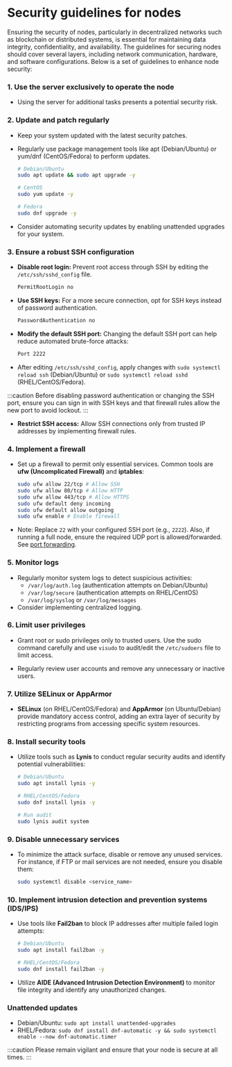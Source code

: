 
# Security guidelines for nodes

Ensuring the security of nodes, particularly in decentralized networks such as blockchain or distributed systems, is essential for maintaining data integrity, confidentiality, and availability. The guidelines for securing nodes should cover several layers, including network communication, hardware, and software configurations. Below is a set of guidelines to enhance node security:

### 1. Use the server exclusively to operate the node

- Using the server for additional tasks presents a potential security risk.

### 2. Update and patch regularly

- Keep your system updated with the latest security patches.

- Regularly use package management tools like apt (Debian/Ubuntu) or yum/dnf (CentOS/Fedora) to perform updates.

  ```bash
  # Debian/Ubuntu
  sudo apt update && sudo apt upgrade -y

  # CentOS
  sudo yum update -y

  # Fedora
  sudo dnf upgrade -y
  ```

- Consider automating security updates by enabling unattended upgrades for your system.

### 3. Ensure a robust SSH configuration

- **Disable root login:** Prevent root access through SSH by editing the `/etc/ssh/sshd_config` file.

  ```bash
  PermitRootLogin no
  ```
- **Use SSH keys:** For a more secure connection, opt for SSH keys instead of password authentication.
  ```bash
  PasswordAuthentication no
  ```
- **Modify the default SSH port:** Changing the default SSH port can help reduce automated brute-force attacks:

  ```bash
  Port 2222
  ```
- After editing `/etc/ssh/sshd_config`, apply changes with `sudo systemctl reload ssh` (Debian/Ubuntu) or `sudo systemctl reload sshd` (RHEL/CentOS/Fedora).

:::caution
Before disabling password authentication or changing the SSH port, ensure you can sign in with SSH keys and that firewall rules allow the new port to avoid lockout.
:::
- **Restrict SSH access:** Allow SSH connections only from trusted IP addresses by implementing firewall rules.

### 4. Implement a firewall

- Set up a firewall to permit only essential services. Common tools are **ufw (Uncomplicated Firewall)** and **iptables**:

  ```bash
  sudo ufw allow 22/tcp # Allow SSH
  sudo ufw allow 80/tcp # Allow HTTP
  sudo ufw allow 443/tcp # Allow HTTPS
  sudo ufw default deny incoming
  sudo ufw default allow outgoing
  sudo ufw enable # Enable firewall
  ```

- Note: Replace `22` with your configured SSH port (e.g., `2222`). Also, if running a full node, ensure the required UDP port is allowed/forwarded. See [port forwarding](guidelines/nodes/running-nodes/full-node#port-forwarding).

### 5. Monitor logs

- Regularly monitor system logs to detect suspicious activities:
  - `/var/log/auth.log` (authentication attempts on Debian/Ubuntu)
  - `/var/log/secure` (authentication attempts on RHEL/CentOS)
  - `/var/log/syslog` or `/var/log/messages`
- Consider implementing centralized logging.

### 6. Limit user privileges

- Grant root or sudo privileges only to trusted users. Use the sudo command carefully and use `visudo` to audit/edit the `/etc/sudoers` file to limit access.

- Regularly review user accounts and remove any unnecessary or inactive users.

### 7. Utilize SELinux or AppArmor

- **SELinux** (on RHEL/CentOS/Fedora) and **AppArmor** (on Ubuntu/Debian) provide mandatory access control, adding an extra layer of security by restricting programs from accessing specific system resources.

### 8. Install security tools

- Utilize tools such as **Lynis** to conduct regular security audits and identify potential vulnerabilities:

  ```bash
  # Debian/Ubuntu
  sudo apt install lynis -y

  # RHEL/CentOS/Fedora
  sudo dnf install lynis -y

  # Run audit
  sudo lynis audit system
  ```

### 9. Disable unnecessary services

- To minimize the attack surface, disable or remove any unused services. For instance, if FTP or mail services are not needed, ensure you disable them:

  ```bash
  sudo systemctl disable <service_name>
  ```

### 10. Implement intrusion detection and prevention systems (IDS/IPS)

- Use tools like **Fail2ban** to block IP addresses after multiple failed login attempts:

  ```bash
  # Debian/Ubuntu
  sudo apt install fail2ban -y

  # RHEL/CentOS/Fedora
  sudo dnf install fail2ban -y
  ```

- Utilize **AIDE (Advanced Intrusion Detection Environment)** to monitor file integrity and identify any unauthorized changes.

### Unattended updates

- Debian/Ubuntu: `sudo apt install unattended-upgrades`
- RHEL/Fedora: `sudo dnf install dnf-automatic -y && sudo systemctl enable --now dnf-automatic.timer`

:::caution
Please remain vigilant and ensure that your node is secure at all times.
:::

<Feedback />

